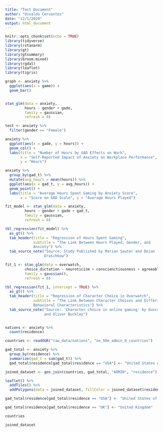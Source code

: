 ```yaml
---
title: "Test Document"
author: "Osvaldo Cervantes"
date: "12/1/2020"
output: html_document
---
```


```r
knitr::opts_chunk$set(echo = TRUE)
library(tidyverse)
library(rstanarm)
library(gt)
library(gtsummary)
library(broom.mixed)
library(rgdal)
library(leaflet)
library(tigris)
```

```r

graph <- anxiety %>%
  ggplot(aes(x = game)) +
  geom_bar()


stan_glm(data = anxiety, 
         hours ~ gender + gade, 
         family = gaussian, 
         refresh = 0)

test <- anxiety %>%
  filter(gender == "Female")

```

```r

anxiety %>%
  ggplot(aes(x = gade, y = hours)) +
  geom_col() +
  labs(title = "Number of Hours by GAD Effects on Work", 
       x = "Self-Reported Impact of Anxiety on Workplace Performance", 
       y = "Hours")

anxiety %>%
  group_by(gad_t) %>%
  mutate(avg_hours = mean(hours)) %>%
  ggplot(aes(x = gad_t, y = avg_hours)) +
  geom_point() +
  labs(title = "Average Hours Spent Gaming by Anxiety Score", 
       x = "Score on GAD Scale", y = "Average Hours Played")

```

```r

fit_model <- stan_glm(data = anxiety, 
         hours ~ gender + gade + gad_t, 
         family = gaussian, 
         refresh = 0)

tbl_regression(fit_model) %>%
  as_gt() %>%
  tab_header(title = "Regression of Hours Spent Gaming", 
             subtitle = "The Link Between Hours Played, Gender, and 
             Anxiety") %>%
  tab_source_note("Source: Study Published by Marian Sauter and Dejan 
                  Draschkow")

```


```r

fit_1 <- stan_glm(data = overwatch, 
         choice_dictation ~ neuroticism + conscienctiousness + agreeableness, 
         family = gaussian(), 
         refresh = 0)

tbl_regression(fit_1, intercept = TRUE) %>%
  as_gt() %>%
  tab_header(title = "Regression of Character Choice in Overwatch", 
             subtitle = "The Link Between Character Choices and Differing 
             Behavioral Characteristics") %>%
  tab_source_note("Source: 'Character choice in online gaming' by Duncan Hodges 
                  and Oliver Buckley")
  

```

```r

nations <- anxiety %>%
  count(residence)

```

```r

countries <- readOGR("raw_data/nations", "ne_50m_admin_0_countries")

gad_total <- anxiety %>%
  group_by(residence) %>%
  summarize(gad_t = sum(gad_t)) %>%
  gad_total$residence[gad_total$residence == "USA"] <- "United States of America"

joined_dataset <- geo_join(countries, gad_total, "ADMIN", "residence")

leaflet() %>% 
  addTiles() %>% 
  addPolygons(data = joined_dataset, fillColor = joined_dataset$residence)

```

```r


gad_total$residence[gad_total$residence == "USA"] <- "United States of America"

gad_total$residence[gad_total$residence == "UK"] <- "United Kingdom"

countries

joined_dataset

```

